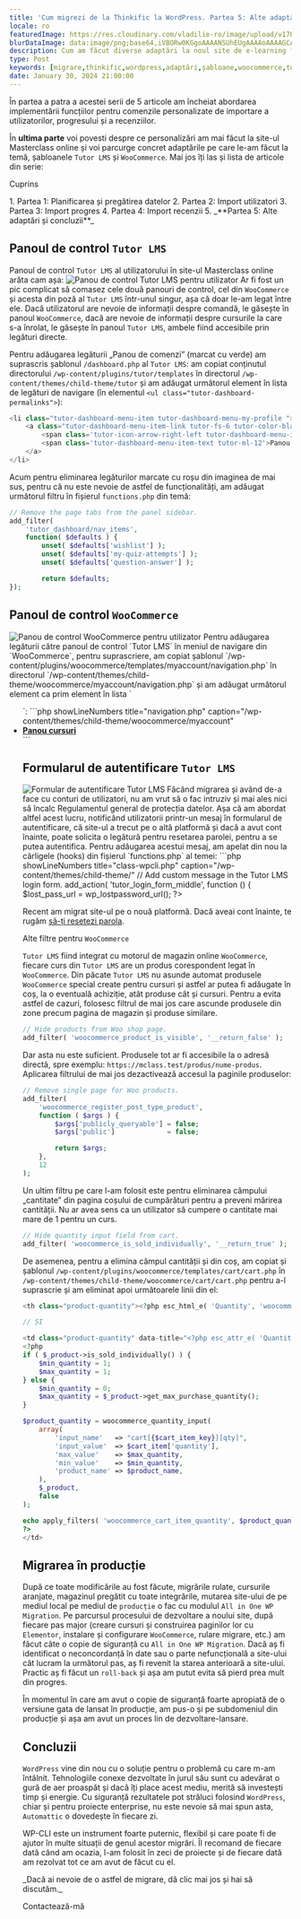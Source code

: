 ```yaml
---
title: 'Cum migrezi de la Thinkific la WordPress. Partea 5: Alte adaptări și concluzii'
locale: ro
featuredImage: https://res.cloudinary.com/vladilie-ro/image/upload/v1706196659/blog/1.%20migrate-thinkific-to-wordpress/v5ypjuldovovlpqw1cc3.webp
blurDataImage: data:image/png;base64,iVBORw0KGgoAAAANSUhEUgAAAAoAAAAGCAIAAAB1kpiRAAAACXBIWXMAAAPoAAAD6AG1e1JrAAAAxUlEQVR4nAG6AEX/ANLS0t/f3+vr6+3t6+/y8fHy7/X39+/y8ens693f3gCZr8qmutOqwtuyxNrK1+b7+/j8//75/Pv19/fo6u0AOG2gKGGRNGiYPHCgUoO2gLPNnNXgmtLels/ZkMrVAKO51qnA3J2zy52yzH+0yxSesQB4iABOWwBicgCKoQDHx8VaTTwkEgAnEwBRQSxNTjkEGREADQA/Vkxmk5oAHg8ARzATLxsAHQAAHgIAMyAGOiQNUTsgaU8yPSsXAbliTzFAqmUAAAAASUVORK5CYII=
description: Cum am făcut diverse adaptări la noul site de e-learning folosind cârlige (hooks) și suprascriind șabloanele Tutor LMS și WooCommerce.
type: Post
keywords: [migrare,thinkific,wordpress,adaptări,șabloane,woocommerce,tutor lms,hooks,cârlige,panou de control,all in one wp migration]
date: January 30, 2024 21:00:00
---
```

În <Link href="/blog/migrare-thinkific-wordpress-partea-4-import-recenzii">partea a patra</Link> a acestei serii de 5 articole am încheiat abordarea implementării funcțiilor pentru comenzile personalizate de importare a utilizatorilor, progresului și a recenziilor.

În **ultima parte** voi povesti despre ce personalizări am mai făcut la site-ul Masterclass online și voi parcurge concret adaptările pe care le-am făcut la temă, șabloanele `Tutor LMS` și `WooCommerce`.
Mai jos îți las și lista de articole din serie:
<div className='rounded-md border p-2 bg-gray-50 dark:bg-slate-900'>
    <p>Cuprins</p>
    1. <Link href="/blog/migrare-thinkific-wordpress-partea-1-planificare-pregatire-date">Partea 1: Planificarea și pregătirea datelor</Link>
    2. <Link href="/blog/migrare-thinkific-wordpress-partea-2-import-utilizatori">Partea 2: Import utilizatori</Link>
    3. <Link href="/blog/migrare-thinkific-wordpress-partea-3-import-progres">Partea 3: Import progres</Link>
    4. <Link href="/blog/migrare-thinkific-wordpress-partea-4-import-recenzii">Partea 4: Import recenzii</Link>
    5. _**Partea 5: Alte adaptări și concluzii**_
</div>

## Panoul de control `Tutor LMS`
Panoul de control `Tutor LMS` al utilizatorului în site-ul Masterclass online arăta cam așa:
<img src="https://res.cloudinary.com/vladilie-ro/image/upload/v1706616716/blog/1.%20migrate-thinkific-to-wordpress/tutor-lms-user-dashboard_do6uvi.webp" alt="Panou de control Tutor LMS pentru utilizator" className="rounded-md shadow-lg"/>
Ar fi fost un pic complicat să comasez cele două panouri de control, cel din `WooCommerce` și acesta din poză al `Tutor LMS` într-unul singur, așa că doar le-am legat între ele.
Dacă utilizatorul are nevoie de informații despre comandă, le găsește în panoul `WooCommerce`, dacă are nevoie de informații despre cursurile la care s-a înrolat, le găsește în panoul `Tutor LMS`, ambele fiind accesibile prin legături directe.

Pentru adăugarea legăturii „Panou de comenzi” (marcat cu <span className="border border-green-500">verde</span>) am suprascris șablonul `/dashboard.php` al `Tutor LMS`: am copiat conținutul directorului `/wp-content/plugins/tutor/templates` în directorul `/wp-content/themes/child-theme/tutor` și am adăugat următorul element în lista de legături de navigare (în elementul `<ul class="tutor-dashboard-permalinks">`):
```php showLineNumbers title="dashboard.php" caption="/wp-content/themes/child-theme/tutor"
<li class="tutor-dashboard-menu-item tutor-dashboard-menu-my-profile ">
    <a class="tutor-dashboard-menu-item-link tutor-fs-6 tutor-color-black" href="<?php echo esc_url( wc_get_page_permalink( 'myaccount' ) ); ?>">
        <span class='tutor-icon-arrow-right-left tutor-dashboard-menu-item-icon'></span>
        <span class='tutor-dashboard-menu-item-text tutor-ml-12'>Panou de comenzi</span>
    </a>
</li>
```

Acum pentru eliminarea legăturilor marcate cu <span className="border border-red-500">roșu</span> din imaginea de mai sus, pentru că nu este nevoie de astfel de funcționalități, am adăugat următorul filtru în fișierul `functions.php` din temă:
```php showLineNumbers title="functions.php" caption="/wp-content/themes/child-theme/tutor"
// Remove the page tabs from the panel sidebar.
add_filter(
    'tutor_dashboard/nav_items',
	function( $defaults ) {
        unset( $defaults['wishlist'] );
		unset( $defaults['my-quiz-attempts'] );
		unset( $defaults['question-answer'] );

		return $defaults;
});
```

## Panoul de control `WooCommerce`
<img src="https://res.cloudinary.com/vladilie-ro/image/upload/v1706623254/blog/1.%20migrate-thinkific-to-wordpress/woocommerce-user-dashboard_wgteeh.webp" alt="Panou de control WooCommerce pentru utilizator" className="rounded-md shadow-lg"/>
Pentru adăugarea legăturii către panoul de control `Tutor LMS` în meniul de navigare din `WooCommerce`, pentru suprascriere, am copiat șablonul `/wp-content/plugins/woocommerce/templates/myaccount/navigation.php` în directorul `/wp-content/themes/child-theme/woocommerce/myaccount/navigation.php` și am adăugat următorul element ca prim element în lista `<ul>`:
```php showLineNumbers title="navigation.php" caption="/wp-content/themes/child-theme/woocommerce/myaccount"
<li class="woocommerce-MyAccount-navigation-link woocommerce-MyAccount-navigation-link--dashboard">
    <a href="<?php echo esc_url( tutor_utils()->tutor_dashboard_url() ); ?>"><strong>Panou cursuri</strong></a>
</li>
```

## Formularul de autentificare `Tutor LMS`
<img src="https://res.cloudinary.com/vladilie-ro/image/upload/v1706624461/blog/1.%20migrate-thinkific-to-wordpress/tutor-login-form_ezqrm2.webp" alt="Formular de autentificare Tutor LMS" className="rounded-md shadow-lg"/>
Făcând migrarea și având de-a face cu conturi de utilizatori, nu am vrut să o fac intruziv și mai ales nici să încalc Regulamentul general de protecția datelor.
Așa că am abordat altfel acest lucru, notificând utilizatorii printr-un mesaj în formularul de autentificare, că site-ul a trecut pe o altă platformă și dacă a avut cont înainte, poate solicita o legătură pentru resetarea parolei, pentru a se putea autentifica.
Pentru adăugarea acestui mesaj, am apelat din nou la cârligele (hooks) din fișierul `functions.php` al temei:
```php showLineNumbers title="class-wpcli.php" caption="/wp-content/themes/child-theme/"
// Add custom message in the Tutor LMS login form.
add_action(
    'tutor_login_form_middle',
    function () {
        $lost_pass_url = wp_lostpassword_url();
        ?>
        <p>Recent am migrat site-ul pe o nouă platformă. Dacă aveai cont înainte, te rugăm <a href="<?php echo esc_url( $lost_pass_url ); ?>">să-ți resetezi parola</a>.</p>
        <?php
    }
);
```

## Alte filtre pentru `WooCommerce`
`Tutor LMS` fiind integrat cu motorul de magazin online `WooCommerce`, fiecare curs din `Tutor LMS` are un produs corespondent legat în `WooCommerce`.
Din păcate `Tutor LMS` nu asunde automat produsele `WooCommerce` special create pentru cursuri și astfel ar putea fi adăugate în coș, la o eventuală achiziție, atât produse cât și cursuri.
Pentru a evita astfel de cazuri, folosesc filtrul de mai jos care ascunde produsele din zone precum pagina de magazin și produse similare.
```php showLineNumbers title="functions.php" caption="/wp-content/themes/child-theme/"
// Hide products from Woo shop page.
add_filter( 'woocommerce_product_is_visible', '__return_false' );
```

Dar asta nu este suficient. Produsele tot ar fi accesibile la o adresă directă, spre exemplu: `https://mclass.test/produs/nume-produs`.
Aplicarea filtrului de mai jos dezactivează accesul la paginile produselor:
```php showLineNumbers title="functions.php" caption="/wp-content/themes/child-theme/"
// Remove single page for Woo products.
add_filter(
	'woocommerce_register_post_type_product',
	function ( $args ) {
		$args['publicly_queryable'] = false;
		$args['public']             = false;

		return $args;
	},
	12
);
```

Un ultim filtru pe care l-am folosit este pentru eliminarea câmpului „cantitate” din pagina coșului de cumpărături pentru a preveni mărirea cantității.
Nu ar avea sens ca un utilizator să cumpere o cantitate mai mare de 1 pentru un curs.
```php showLineNumbers title="functions.php" caption="/wp-content/themes/child-theme/"
// Hide quantity input field from cart.
add_filter( 'woocommerce_is_sold_individually', '__return_true' );
```

De asemenea, pentru a elimina câmpul cantității și din coș, am copiat și șablonul `/wp-content/plugins/woocommerce/templates/cart/cart.php` în `/wp-content/themes/child-theme/woocommerce/cart/cart.php` pentru a-l suprascrie și am eliminat apoi următoarele linii din el:
```php showLineNumbers title="cart.php" caption="/wp-content/themes/child-theme/woocommerce/cart/" {1, 5-29}
<th class="product-quantity"><?php esc_html_e( 'Quantity', 'woocommerce' ); ?></th>

// ȘI

<td class="product-quantity" data-title="<?php esc_attr_e( 'Quantity', 'woocommerce' ); ?>">
<?php
if ( $_product->is_sold_individually() ) {
    $min_quantity = 1;
    $max_quantity = 1;
} else {
    $min_quantity = 0;
    $max_quantity = $_product->get_max_purchase_quantity();
}

$product_quantity = woocommerce_quantity_input(
    array(
        'input_name'   => "cart[{$cart_item_key}][qty]",
        'input_value'  => $cart_item['quantity'],
        'max_value'    => $max_quantity,
        'min_value'    => $min_quantity,
        'product_name' => $product_name,
    ),
    $_product,
    false
);

echo apply_filters( 'woocommerce_cart_item_quantity', $product_quantity, $cart_item_key, $cart_item ); // PHPCS: XSS ok.
?>
</td>
```

## Migrarea în producție
După ce toate modificările au fost făcute, migrările rulate, cursurile aranjate, magazinul pregătit cu toate integrările, mutarea site-ului de pe mediul local pe mediul de `producție` o fac cu modulul `All in One WP Migration`.
Pe parcursul procesului de dezvoltare a noului site, după fiecare pas major (creare cursuri și construirea paginilor lor cu `Elementor`, instalare și configurare `WooCommerce`, rulare migrare, etc.) am făcut câte o copie de siguranță cu `All in One WP Migration`.
Dacă aș fi identificat o neconcordanță în date sau o parte nefuncțională a site-ului cât lucram la următorul pas, aș fi revenit la starea anterioară a site-ului.
Practic aș fi făcut un `roll-back` și așa am putut evita să pierd prea mult din progres.

În momentul în care am avut o copie de siguranță foarte apropiată de o versiune gata de lansat în producție, am pus-o și pe subdomeniul din producție și așa am avut un proces lin de dezvoltare-lansare.

## Concluzii
`WordPress` vine din nou cu o soluție pentru o problemă cu care m-am întâlnit.
Tehnologiile conexe dezvoltate în jurul său sunt cu adevărat o gură de aer proaspăt și dacă îți place acest mediu, merită să investești timp și energie.
Cu siguranță rezultatele pot străluci folosind `WordPress`, chiar și pentru proiecte enterprise, nu este nevoie să mai spun asta, `Automattic` o dovedește în fiecare zi.

<Link href="https://wp-cli.org">WP-CLI</Link> este un instrument foarte puternic, flexibil și care poate fi de ajutor în multe situații de genul acestor migrări.
Îl recomand de fiecare dată când am ocazia, l-am folosit în zeci de proiecte și de fiecare dată am rezolvat tot ce am avut de făcut cu el.

<div className='mb-4 flex flex-col items-center rounded-md border border-blue-600 p-2'>
    <p className="text-center mt-0">_Dacă ai nevoie de o astfel de migrare, dă clic mai jos și hai să discutăm._</p>
    <Link href='/contact' className="animate-text-bg rounded-md bg-gradient-to-r from-blue-600 via-gray-600 to-green-500 bg-[length:400%] px-2 py-1 text-white hover:text-white">Contactează-mă</Link>
</div>